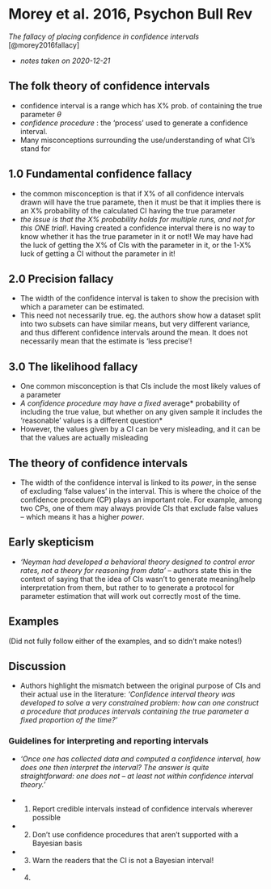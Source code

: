 # Morey et al. 2016, Psychon Bull Rev

\chaptermark{Confidence in confidence intervals}

*The fallacy of placing confidence in confidence intervals* [@morey2016fallacy]

- *notes taken on 2020-12-21*


## The folk theory of confidence intervals 

* confidence interval is a range which has X% prob. of containing the true parameter $\theta$
* *confidence procedure* : the 'process' used to generate a confidence interval. 
* Many misconceptions surrounding the use/understanding of what CI's stand for

## 1.0 Fundamental confidence fallacy 
* the common misconception is that if X% of all confidence intervals drawn will have the true paramete, then it 
must be that it implies there is an X% probability of the calculated CI having the true parameter
* *the issue is that the X% probability holds for multiple runs, and not for this ONE trial!*. Having created a confidence interval
there is no way to know whether it has the true parameter in it or not!! We may have had the luck of getting the X% of CIs with the 
parameter in it, or the 1-X% luck of getting a CI without the parameter in it!
 
## 2.0 Precision fallacy

* The width of the confidence interval is taken to show the precision with which a parameter can be estimated. 
* This need not necessarily true. eg. the authors show how a dataset split into two subsets can have similar means, but very different variance, and thus different confidence intervals around the mean. It does not necessarily mean that the estimate is 'less precise'!

## 3.0 The likelihood fallacy

* One common misconception is that CIs include the most likely values of a parameter
* *A confidence procedure may have a fixed *average* probability of including the true value, but whether on any given sample it includes the 'reasonable' values is a different question* 
* However, the values given by a CI can be very misleading, and it can be that the values are actually misleading

## The theory of confidence intervals 

* The width of the confidence interval is linked to its *power*, in the sense of excluding 'false values' in the interval. This is where the choice of the confidence procedure (CP) plays an important role. For example, among two CPs, one of them may always provide CIs that exclude false values -- which means it has a higher *power*. 

## Early skepticism 

* *'Neyman had developed a behavioral theory designed to control error
rates, not a theory for reasoning from data'* -- authors state this in the context of saying that the idea of CIs wasn't to generate meaning/help interpretation from them, but rather to to generate a protocol for parameter estimation that will work out correctly most of the time. 

## Examples 
(Did not fully follow either of the examples, and so didn't make notes!)

## Discussion 
* Authors highlight the mismatch between the original purpose of CIs and their actual use in the literature: *'Confidence
interval theory was developed to solve a very constrained
problem: how can one construct a procedure that produces
intervals containing the true parameter a fixed proportion
of the time?'*

### Guidelines for interpreting and reporting intervals 

* *'Once one has collected data and computed a confidence
interval, how does one then interpret the interval? The
answer is quite straightforward: one does not – at least not within confidence interval theory.'*

* 1. Report credible intervals instead of confidence intervals wherever possible
* 2. Don't use confidence procedures that aren't supported with a Bayesian basis
* 3. Warn the readers that the CI is not a Bayesian interval!
* 4. 













